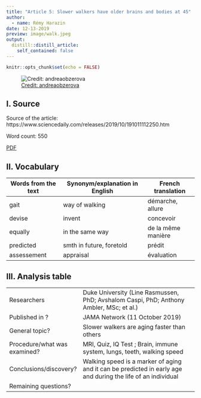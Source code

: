 ```yaml
---
title: "Article 5: Slower walkers have older brains and bodies at 45"
author:
  - name: Rémy Harazin
date: 12-13-2019
preview: image/walk.jpeg
output:
  distill::distill_article:
    self_contained: false
---
```


```r
knitr::opts_chunk$set(echo = FALSE)
```

![[Credit: 	andreaobzerova](https://depositphotos.com/61715251/stock-photo-couple-walking-away-on-the.html)](image/walk.jpeg)

## I. Source

Source of the article: https://www.sciencedaily.com/releases/2019/10/191011112250.htm

Word count: 550

[PDF](https://github.com/RemyHrz/Remy-Harazin-blog/blob/master/pdf/article%205%20highlighted.pdf)

## II. Vocabulary

| Words from the text | Synonym/explanation in English | French translation |
| ------------------- | ------------------------------ | ------------------ |
| gait                | way of walking                 | démarche, allure   |
| devise              | invent                         | concevoir          |
| equally             | in the same way                | de la même manière |
| predicted           | smth in future, foretold       | prédit             |
| assessement         | appraisal                      | évaluation         |

## III. Analysis table

|                              |                                                                                                               |
| ---------------------------- | ------------------------------------------------------------------------------------------------------------- |
| Researchers                  | Duke University (Line Rasmussen, PhD; Avshalom Caspi, PhD; Anthony Ambler, MSc; et al.)                                         |
| Published in ?               | JAMA Network (11 October 2019)                                                                                |
| General topic?               | Slower walkers are aging faster than others                                                                   |
| Procedure/what was examined? | MRI, Quiz, IQ Test ; Brain, immune system, lungs, teeth, walking speed                                        |
| Conclusions/discovery?       | Walking speed is a marker of aging and it can be predicted in early age and during the life of an individual  |
| Remaining questions?         |                                                                                                               |
